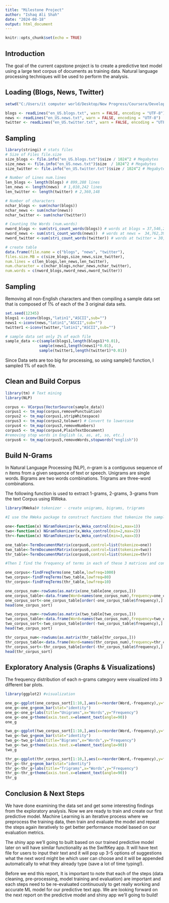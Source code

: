 ---
title: "Milestone Project"
author: "Ishaq Ali Shah"
date: "2024-08-18"
output: html_document
---

```{r setup, include=FALSE}
knitr::opts_chunk$set(echo = TRUE)
```

## Introduction

The goal of the current capstone project is to create a predictive text model using a large text corpus of documents as training data. Natural language processing techniques will be used to perform the analysis.

## Loading (Blogs, News, Twitter)
```{r}
setwd("C:/Users/it computer world/Desktop/New Progress/Coursera/Developing Data Products/capstone/final/en_US")

blogs <- readLines("en_US.blogs.txt", warn = FALSE, encoding = "UTF-8")
news <- readLines("en_US.news.txt", warn = FALSE, encoding = "UTF-8")
twitter <- readLines("en_US.twitter.txt", warn = FALSE, encoding = "UTF-8")
```

## Sampling
```{r, echo=TRUE}
library(stringi) # stats files
# Size of Files file.size
size_blogs <- file.info("en_US.blogs.txt")$size / 1024^2 # Megabytes
size_news <- file.info("en_US.news.txt")$size  / 1024^2 # Megabytes
size_twitter <- file.info("en_US.twitter.txt")$size / 1024^2 # Megabytes

# Number of Lines num.lines
len_blogs <- length(blogs) # 899,288 lines
len_news <- length(news)  # 1,010,242 lines
len_twitter <- length(twitter) # 2,360,148

# Number of characters
nchar_blogs <- sum(nchar(blogs))
nchar_news <- sum(nchar(news))
nchar_twitter <- sum(nchar(twitter))

# Counting the Words (num.words)
nword_blogs <- sum(stri_count_words(blogs)) # words at blogs = 37,546,246
nword_news <- sum(stri_count_words(news))  # words at news =  34,762,395
nword_twitter <-sum(stri_count_words(twitter)) # words at twitter = 30,093,410

# create table 
data.frame(file.name = c("blogs", "news", "twitter"),
files.size.MB = c(size_blogs,size_news,size_twitter),
num.lines = c(len_blogs,len_news,len_twitter),
num.character = c(nchar_blogs,nchar_news,nchar_twitter),
num.words = c(nword_blogs,nword_news,nword_twitter))
```

## Sampling
Removing all non-English characters and then compiling a sample data set that is composed of 1% of each of the 3 original data sets.
```{r}
set.seed(12345)
blogs1 <-iconv(blogs,"latin1","ASCII",sub="")
news1 <-iconv(news,"latin1","ASCII",sub="")
twitter1 <-iconv(twitter,"latin1","ASCII",sub="")

# sample data set only 1% of each file
sample_data <-c(sample(blogs1,length(blogs1)*0.01),
               sample(news1,length(news1)*0.01),
               sample(twitter1,length(twitter1)*0.01))
```

Since Data sets are too big for processing, so using sample() function, I sampled 1% of each file.

## Clean and Build Corpus
```{r, echo=TRUE}
library(tm) # Text mining
library(NLP)

corpus <- VCorpus(VectorSource(sample_data))
corpus1 <- tm_map(corpus,removePunctuation)
corpus2 <- tm_map(corpus1,stripWhitespace)
corpus3 <- tm_map(corpus2,tolower) # Convert to lowercase
corpus4 <- tm_map(corpus3,removeNumbers)
corpus5 <- tm_map(corpus4,PlainTextDocument)
#removing stop words in English (a, as, at, so, etc.)
corpus6 <- tm_map(corpus5,removeWords,stopwords("english")) 
```

## Build N-Grams 
In Natural Language Processing (NLP),  *n*-gram is a contiguous sequence of n items from a given sequence of text or speech. Unigrams are single words. Bigrams are two words combinations. Trigrams are three-word combinations.

The following function is used to extract 1-grams, 2-grams, 3-grams from the text Corpus using RWeka.

```{r, echo=TRUE}
library(RWeka)# tokenizer - create unigrams, bigrams, trigrams

#I use the RWeka package to construct functions that tokenize the sample and construct matrices of uniqrams, bigrams, and trigrams.

one<-function(x) NGramTokenizer(x,Weka_control(min=1,max=1))
two<-function(x) NGramTokenizer(x,Weka_control(min=2,max=2))
thr<-function(x) NGramTokenizer(x,Weka_control(min=3,max=3))

one_table<-TermDocumentMatrix(corpus6,control=list(tokenize=one))
two_table<-TermDocumentMatrix(corpus6,control=list(tokenize=two))
thr_table<-TermDocumentMatrix(corpus6,control=list(tokenize=thr))

#Then I find the frequency of terms in each of these 3 matrices and construct dataframes of these frequencies.

one_corpus<-findFreqTerms(one_table,lowfreq=1000)
two_corpus<-findFreqTerms(two_table,lowfreq=80)
thr_corpus<-findFreqTerms(thr_table,lowfreq=10)

one_corpus_num<-rowSums(as.matrix(one_table[one_corpus,]))
one_corpus_table<-data.frame(Word=names(one_corpus_num),frequency=one_corpus_num)
one_corpus_sort<-one_corpus_table[order(-one_corpus_table$frequency),]
head(one_corpus_sort)

two_corpus_num<-rowSums(as.matrix(two_table[two_corpus,]))
two_corpus_table<-data.frame(Word=names(two_corpus_num),frequency=two_corpus_num)
two_corpus_sort<-two_corpus_table[order(-two_corpus_table$frequency),]
head(two_corpus_sort)

thr_corpus_num<-rowSums(as.matrix(thr_table[thr_corpus,]))
thr_corpus_table<-data.frame(Word=names(thr_corpus_num),frequency=thr_corpus_num)
thr_corpus_sort<-thr_corpus_table[order(-thr_corpus_table$frequency),]
head(thr_corpus_sort)
```


## Exploratory Analysis (Graphs & Visualizations)
The frequency distribution of each n-grams category were visualized into 3 different bar plots. 
```{r, echo=TRUE}
library(ggplot2) #visualization

one_g<-ggplot(one_corpus_sort[1:10,],aes(x=reorder(Word,-frequency),y=frequency,fill=frequency))
one_g<-one_g+geom_bar(stat="identity")
one_g<-one_g+labs(title="Unigrams",x="Words",y="Frequency")
one_g<-one_g+theme(axis.text.x=element_text(angle=90))
one_g

two_g<-ggplot(two_corpus_sort[1:10,],aes(x=reorder(Word,-frequency),y=frequency,fill=frequency))
two_g<-two_g+geom_bar(stat="identity")
two_g<-two_g+labs(title="Bigrams",x="Words",y="Frequency")
two_g<-two_g+theme(axis.text.x=element_text(angle=90))
two_g

thr_g<-ggplot(thr_corpus_sort[1:10,],aes(x=reorder(Word,-frequency),y=frequency,fill=frequency))
thr_g<-thr_g+geom_bar(stat="identity")
thr_g<-thr_g+labs(title="Trigrams",x="Words",y="Frequency")
thr_g<-thr_g+theme(axis.text.x=element_text(angle=90))
thr_g
```

## Conclusion & Next Steps
We have done examining the data set and get some interesting findings from the exploratory analysis. Now we are ready to train and create our first predictive model. Machine Learning is an iterative process where we preprocess the training data, then train and evaluate the model and repeat the steps again iteratively to get better performance model based on our evaluation metrics.

The shiny app we’ll going to built based on our trained predictive model later on will have similar functionality as the SwiftKey app. It will have text file for users to input their text and it will pop up 3-5 options of suggestions what the next word might be which user can choose and it will be appended automatically to what they already type (save a lot of time typing!).

Before we end this report, It is important to note that each of the steps (data cleaning, pre-processing, model training and evaluation) are important and each steps need to be re-evaluated continuously to get really working and accurate ML model for our predictive text app. We are looking forward on the next report on the predictive model and shiny app we’ll going to build!
